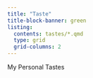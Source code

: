 ```yaml
---
title: "Taste"
title-block-banner: green
listing: 
  contents: tastes/*.qmd
  type: grid
  grid-columns: 2
---
```


My Personal Tastes
